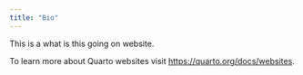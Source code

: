 ```yaml
---
title: "Bio"
---
```


This is a what is this going on website.

To learn more about Quarto websites visit <https://quarto.org/docs/websites>.
